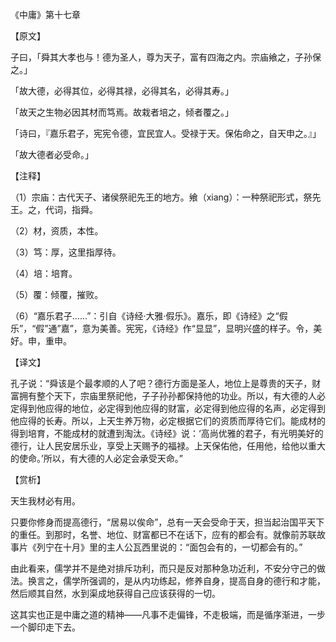 

《中庸》第十七章

【原文】

子曰，「舜其大孝也与！德为圣人，尊为天子，富有四海之内。宗庙飨之，子孙保之。」

「故大德，必得其位，必得其禄，必得其名，必得其寿。」

「故天之生物必因其材而笃焉。故栽者培之，倾者覆之。」

「诗曰，『嘉乐君子，宪宪令德，宜民宜人。受禄于天。保佑命之，自天申之。』」

「故大德者必受命。」

【注释】

（1）宗庙：古代天子、诸侯祭祀先王的地方。飨（xiang）：一种祭祀形式，祭先王。之，代词，指舜。

（2）材，资质，本性。

（3）笃：厚，这里指厚待。

（4）培：培育。

（5）覆：倾覆，摧败。

（6）“嘉乐君子……”：引自《诗经·大雅·假乐》。嘉乐，即《诗经》之“假乐”，“假”通”嘉”，意为美善。宪宪，《诗经》作“显显”，显明兴盛的样子。令，美好。申，重申。

【译文】

孔子说：“舜该是个最孝顺的人了吧？德行方面是圣人，地位上是尊贵的天子，财富拥有整个天下，宗庙里祭祀他，子子孙孙都保持他的功业。所以，有大德的人必定得到他应得的地位，必定得到他应得的财富，必定得到他应得的名声，必定得到他应得的长寿。所以，上天生养万物，必定根据它们的资质而厚待它们。能成材的得到培育，不能成材的就遭到淘汰。《诗经》说：‘高尚优雅的君子，有光明美好的德行，让人民安居乐业，享受上天赐予的福禄。上天保佑他，任用他，给他以重大的使命。’所以，有大德的人必定会承受天命。”

【赏析】

天生我材必有用。

只要你修身而提高德行，“居易以俟命”，总有一天会受命于天，担当起治国平天下的重任。到那时，名誉、地位、财富都已不在话下，应有的都会有。就像前苏联故事片《列宁在十月》里的主人公瓦西里说的：“面包会有的，一切都会有的。”

由此看来，儒学并不是绝对排斥功利，而只是反对那种急功近利，不安分守己的做法。换言之，儒学所强调的，是从内功练起，修养自身，提高自身的德行和才能，然后顺其自然，水到渠成地获得自己应该获得的一切。

这其实也正是中庸之道的精神——凡事不走偏锋，不走极端，而是循序渐进，一步一个脚印走下去。

